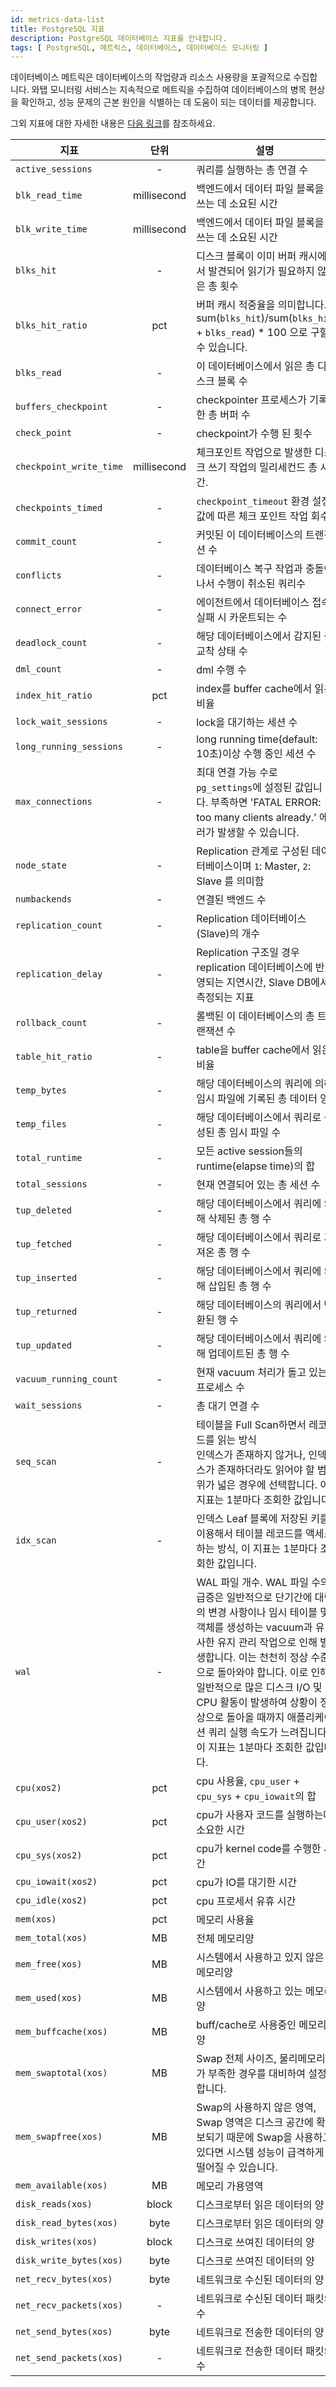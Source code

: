 ```yaml
---
id: metrics-data-list
title: PostgreSQL 지표
description: PostgreSQL 데이터베이스 지표를 안내합니다.
tags: [ PostgreSQL, 메트릭스, 데이터베이스, 데이터베이스 모니터링 ]
---
```


데이터베이스 메트릭은 데이터베이스의 작업량과 리소스 사용량을 포괄적으로 수집합니다. 와탭 모니터링 서비스는 지속적으로 메트릭을 수집하여 데이터베이스의 병목 현상을 확인하고, 성능 문제의 근본 원인을 식별하는 데 도움이 되는 데이터를 제공합니다.

그외 지표에 대한 자세한 내용은 [다음 링크](https://www.postgresql.org/docs/)를 참조하세요.

| 지표 | 단위 | 설명 | 카테고리 |
| -- | :---: | -- | -- |
| `active_sessions` | - | 쿼리를 실행하는 총 연결 수 | Connection |
| `blk_read_time` | millisecond | 백엔드에서 데이터 파일 블록을 쓰는 데 소요된 시간 | I/O |
| `blk_write_time` | millisecond | 백엔드에서 데이터 파일 블록을 쓰는 데 소요된 시간 | I/O |
| `blks_hit` | - | 디스크 블록이 이미 버퍼 캐시에서 발견되어 읽기가 필요하지 않은 총 횟수 | I/O |
| `blks_hit_ratio` |  pct | 버퍼 캐시 적중율을 의미합니다. sum(`blks_hit`)/sum(`blks_hit` + `blks_read`) \* 100 으로 구할 수 있습니다. | I/O |
| `blks_read` | - | 이 데이터베이스에서 읽은 총 디스크 블록 수 | I/O |
| `buffers_checkpoint` | - | checkpointer 프로세스가 기록한 총 버퍼 수 | Info |
| `check_point` | - | checkpoint가 수행 된 횟수 | Troughput |
| `checkpoint_write_time` | millisecond | 체크포인트 작업으로 발생한 디스크 쓰기 작업의 밀리세컨드 총 시간. | Troughput |
| `checkpoints_timed` | - | `checkpoint_timeout` 환경 설정값에 따른 체크 포인트 작업 회수 | Troughput |
| `commit_count` | - | 커밋된 이 데이터베이스의 트랜잭션 수 | Troughput |
| `conflicts` | - | 데이터베이스 복구 작업과 충돌이 나서 수행이 취소된 쿼리수 | Troughput |
| `connect_error` | - | 에이전트에서 데이터베이스 접속 실패 시 카운트되는 수 | Connection |
| `deadlock_count` | - | 해당 데이터베이스에서 감지된 총 교착 상태 수 | Performance |
| `dml_count` | - | dml 수행 수 | Troughput |
| `index_hit_ratio` |  pct | index를 buffer cache에서 읽은 비율 | Performance |
| `lock_wait_sessions` | - | lock을 대기하는 세션 수 | Performance |
| `long_running_sessions` | - | long running time(default: 10초)이상 수행 중인 세션 수 | Performance |
| `max_connections` | - | 최대 연결 가능 수로 `pg_settings`에 설정된 값입니다. 부족하면 'FATAL ERROR: too many clients already.' 에러가 발생할 수 있습니다. | Info |
| `node_state` | - | Replication 관계로 구성된 데이터베이스이며 `1`: Master, `2`: Slave 를 의미함 | Info |
| `numbackends` | - | 연결된 백엔드 수 | Info |
| `replication_count` | - | Replication 데이터베이스(Slave)의 개수 | Performance |
| `replication_delay` | - | Replication 구조일 경우 replication 데이터베이스에 반영되는 지연시간, Slave DB에서 측정되는 지표 | Performance |
| `rollback_count` | - | 롤백된 이 데이터베이스의 총 트랜잭션 수 | Performance |
| `table_hit_ratio` | - | table을 buffer cache에서 읽은 비율 | Performance |
| `temp_bytes` | - | 해당 데이터베이스의 쿼리에 의해 임시 파일에 기록된 총 데이터 양 | Performance |
| `temp_files` | - | 해당 데이터베이스에서 쿼리로 생성된 총 임시 파일 수 | Performance |
| `total_runtime` | - | 모든 active session들의 runtime(elapse time)의 합 | Performance |
| `total_sessions` | - | 현재 연결되어 있는 총 세션 수 | Connection |
| `tup_deleted` | - | 해당 데이터베이스에서 쿼리에 의해 삭제된 총 행 수 | Troughput |
| `tup_fetched` | - | 해당 데이터베이스에서 쿼리로 가져온 총 행 수 | Troughput |
| `tup_inserted` | - | 해당 데이터베이스에서 쿼리에 의해 삽입된 총 행 수 | Troughput |
| `tup_returned` | - | 해당 데이터베이스의 쿼리에서 반환된 행 수 | Troughput |
| `tup_updated` | - | 해당 데이터베이스에서 쿼리에 의해 업데이트된 총 행 수 | Troughput |
| `vacuum_running_count` | - | 현재 vacuum 처리가 돌고 있는 프로세스 수 | Performance |
| `wait_sessions` | - | 총 대기 연결 수 | Performance |
| `seq_scan` | - | 테이블을 Full Scan하면서 레코드를 읽는 방식<br/>인덱스가 존재하지 않거나, 인덱스가 존재하더라도 읽어야 할 범위가 넓은 경우에 선택합니다. 이 지표는 1분마다 조회한 값입니다. | Performance |
| `idx_scan` | - | 인덱스 Leaf 블록에 저장된 키를 이용해서 테이블 레코드를 액세스하는 방식, 이 지표는 1분마다 조회한 값입니다. | Performance |
| `wal` | - | WAL 파일 개수. WAL 파일 수의 급증은 일반적으로 단기간에 대량의 변경 사항이나 임시 테이블 및 객체를 생성하는 vacuum과 유사한 유지 관리 작업으로 인해 발생합니다. 이는 천천히 정상 수준으로 돌아와야 합니다. 이로 인해 일반적으로 많은 디스크 I/O 및 CPU 활동이 발생하여 상황이 정상으로 돌아올 때까지 애플리케이션 쿼리 실행 속도가 느려집니다. 이 지표는 1분마다 조회한 값입니다. | Performance |
| `cpu(xos2)` |  pct | cpu 사용율, `cpu_user` + `cpu_sys` + `cpu_iowait`의 합 | XOS |
| `cpu_user(xos2)` |  pct | cpu가 사용자 코드를 실행하는데 소요한 시간 | XOS |
| `cpu_sys(xos2)` |  pct | cpu가 kernel code를 수행한 시간 | XOS |
| `cpu_iowait(xos2)` |  pct | cpu가 IO를 대기한 시간 | XOS |
| `cpu_idle(xos2)` |  pct | cpu 프로세서 유휴 시간 | XOS |
| `mem(xos)` |  pct | 메모리 사용율 | XOS |
| `mem_total(xos)` |  MB | 전체 메모리양 | XOS |
| `mem_free(xos)` |  MB | 시스템에서 사용하고 있지 않은 메모리양 | XOS |
| `mem_used(xos)` |  MB | 시스템에서 사용하고 있는 메모리양 | XOS |
| `mem_buffcache(xos)` |  MB | buff/cache로 사용중인 메모리양 | XOS |
| `mem_swaptotal(xos)` |  MB | Swap 전체 사이즈, 물리메모리가 부족한 경우를 대비하여 설정합니다. | XOS |
| `mem_swapfree(xos)` |  MB | Swap의 사용하지 않은 영역, Swap 영역은 디스크 공간에 확보되기 때문에 Swap을 사용하고 있다면 시스템 성능이 급격하게 떨어질 수 있습니다. | XOS |
| `mem_available(xos)` |  MB | 메모리 가용영역 | XOS |
| `disk_reads(xos)` | block | 디스크로부터 읽은 데이터의 양 | XOS |
| `disk_read_bytes(xos)` | byte | 디스크로부터 읽은 데이터의 양 | XOS |
| `disk_writes(xos)` | block | 디스크로 쓰여진 데이터의 양 | XOS |
| `disk_write_bytes(xos)` | byte | 디스크로 쓰여진 데이터의 양 | XOS |
| `net_recv_bytes(xos)` | byte | 네트워크로 수신된 데이터의 양 | XOS |
| `net_recv_packets(xos)` |   - | 네트워크로 수신된 데이터 패킷의 수 | XOS |
| `net_send_bytes(xos)` | byte | 네트워크로 전송한 데이터의 양 | XOS |
| `net_send_packets(xos)` |   - | 네트워크로 전송한 데이터 패킷의 수 | XOS |
